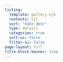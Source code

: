 ```yaml
---
listing:
  template: gallery.ejs
  contents: til
  sort: "date desc"
  type: default
  categories: true
  sort-ui: false
  filter-ui: false
page-layout: full
title-block-banner: true
---
```



